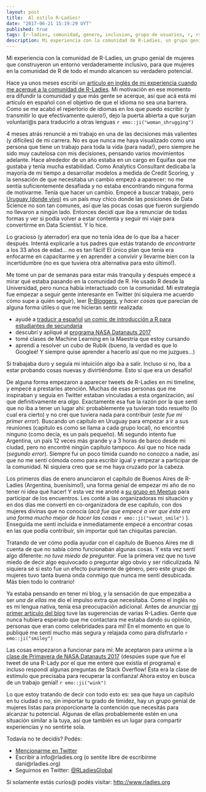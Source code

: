 ```yaml
---
layout: post
title:  Al estilo R-Ladies!
date: "2017-06-21 15:19:29 UYT"
published: true
tags: [r-ladies, comunidad, genero, inclusion, grupo de usuarios, r, rstats, español]
description: Mi experiencia con la comunidad de R-Ladies, un grupo genial de mujeres que construyeron un entorno verdaderamente inclusivo para mujeres en la comunidad de R.
---
```

Mi experiencia con la comunidad de R-Ladies, un grupo genial de mujeres que construyeron un entorno verdaderamente inclusivo, para que mujeres en la comunidad de R de todo el mundo alcancen su verdadero potencial.

<!--more-->
Hace ya unos meses escribí un [artículo en inglés de mi experiencia cuando me acerqué a la comunidad de R-Ladies]({% post_url 2017-01-27-the-r-ladies-way %}). Mi motivación en ese momento era difundir la comunidad y que más gente se acerque, así que acá está mi artículo en español con el objetivo de que el idioma no sea una barrera. Como se me acabó el repertorio de idiomas en los que puedo escribir (y transmitir lo que efectivamente quiero!), dejo la puerta abierta a que surjan voluntari@s para traducirlo a otras lenguas `r emo::ji("woman_shrugging")`

4 meses atrás renuncié a mi trabajo en una de las decisiones más valientes (y difíciles) de mi carrera. No es que nunca me haya visualizado como una persona que tiene un trabajo para toda la vida (para nada!), pero siempre he sido muy cautelosa con mis decisiones, pensando varios movimientos adelante. Hace alrededor de un año estaba en un cargo en Equifax que me gustaba y tenía mucha estabilidad. Como Analytics Consultant dedicaba la mayoría de mi tiempo a desarrollar modelos a medida de Credit Scoring, y la sensación de que necesitaba un cambio empezó a aparecer: no me sentía suficientemente desafiada y no estaba encontrando ninguna forma de motivarme. Tenía que hacer un cambio. Empecé a buscar trabajo, pero [Uruguay (donde vivo)](https://es.wikipedia.org/wiki/Uruguay) es un país muy chico donde las posiciones de Data Science no son tan comunes, así que las pocas cosas que fueron surgiendo no llevaron a ningún lado. Entonces decidí que iba a renunciar de todas formas y ver si podía volver a estar contenta y seguir mi viaje para convertirme en Data Scientist. Y lo hice.

Lo gracioso (y aterrador) era que no tenía idea de lo que iba a hacer después. Intentá explicarle a tus padres que estás tratando de *encontrarte* a los 33 años de edad... no es tan fácil! El único plan que tenía era enfocarme en capacitarme y en aprender a convivir y llevarme bien con la incertidumbre (no es que tuviera otra alternativa para esto último!).

Me tomé un par de semanas para estar más tranquila y después empecé a mirar qué estaba pasando en la comunidad de R. He usado R desde la Universidad, pero nunca había interactuado con la comunidad. Mi estrategia fue empezar a seguir gente interesante en Twitter (ni siquiera me acuerdo cómo supe a quién seguir), leer [R-Bloggers](https://www.r-bloggers.com/), y *hacer cosas* que parecían de alguna forma útiles o que me hicieran sentir realizada:

* ayudé a [traducir a español](https://github.com/BetaAndBit/ComicBooks/blob/master/es_la/HeavyDog_es_la.pdf) [un comic de introducción a R para estudiantes de secundaria](https://github.com/BetaAndBit/ComicBooks/blob/master/en/HeavyDog_en.pdf) 
* descubrí y apliqué al [programa NASA Datanauts 2017](https://open.nasa.gov/explore/datanauts/) 
* tomé clases de Machine Learning en la Maestría que estoy cursando
* aprendí a resolver un cubo de Rubik (bueno, la verdad es que lo Googleé! Y siempre quise aprender a hacerlo así que no me juzgues...) 

Si trabajaba duro y seguía mi intuición algo iba a salir. Incluso si no, iba a estar probando cosas nuevas y divirtiéndome. Esto sí que era un desafío!

De alguna forma empezaron a aparecer tweets de R-Ladies en mi timeline, y empecé a prestarles atención. Muchas de esas personas que me inspiraban y seguía en Twitter estaban vinculadas a esta organización, así que definitivamente era *algo*. Exactamente esa fue la razón por la que sentí que no iba a tener un lugar ahí: probablemente ya tuvieran todo resuelto (lo cual era cierto) y no creí que tuviera nada para contribuir (*este fue mi primer error*). Buscando un capítulo en Uruguay para empezar a ir a sus reuniones (capítulo es como se llama a cada grupo local), no encontré ninguno (como decía, es un país pequeño). Mi segundo intento fue Argentina, un país 12 veces más grande y a 3 horas de barco desde mi ciudad, pero no encontré ningún capítulo tampoco. Así que no hice nada (*segundo error*). Siempre fui un poco tímida cuando no conozco a nadie, así que no me sentí cómoda como para escribir igual y empezar a participar de la comunidad. Ni siquiera creo que se me haya cruzado por la cabeza.

Los primeros días de enero anunciaron el capítulo de Buenos Aires de R-Ladies (Argentina, buenísimo!), una forma genial de empezar mi año de no tener ni idea qué hacer! Y esta vez me anoté a [su grupo en Meetup](https://www.meetup.com/rladies-buenos-aires/) para participar de los encuentros. Les conté a las organizadoras mi situación y en dos días me convertí en co-organizadora de ese capítulo, con dos mujeres divinas que no conocía (*acá fue que empecé a ver que ésta era una forma mucho mejor de hacer las cosas* `r emo::ji("sweat_smile")` ). Enseguida me sentí incluida e inmediatamente empecé a encontrar cosas en las que podía contribuir, sin importar qué tan chiquitas parecían.

Tratando de ver cómo podía ayudar con el capítulo de Buenos Aires me di cuenta de que no sabía cómo funcionaban algunas cosas. Y esta vez sentí algo diferente: *no tuve miedo de preguntar*. Fue la primera vez que no tuve miedo de decir algo equivocado o preguntar algo obvio y ser ridiculizada. Ni siquiera sé si esto fue un efecto puramente de género, pero este grupo de mujeres tuvo tanta buena onda conmigo que nunca me sentí desubicada. Más bien todo lo contrario!

Ya estaba pensando en tener mi blog, y la sensación de que empezaba a ser *una de ellas* me dio el impulso extra que necesitaba. Como el inglés no es mi lengua nativa, tenía esa preocupación adicional. Antes de anunciar [mi primer artículo del blog]({% post_url 2017-01-23-what-demographics-voted-for-trump %}) tuve las sugerencias de varias R-Ladies. Gente que nunca hubiera esperado que me contactara me estaba dando su opinión, personas que eran como celebridades para mi! En el momento en que lo publiqué me sentí mucho más segura y relajada como para disfrutarlo `r emo::ji("smiley")` 

Las cosas empezaron a funcionar para mi: Me aceptaron para unirme a la [clase de Primavera de NASA Datanauts 2017](https://open.nasa.gov/blog/welcome-datanauts-2017-spring-class/) (despúes supe que fue el tweet de una R-Lady por el que me enteré que existía el programa) e incluso respondí algunas preguntas de Stack Overflow! Ésta era la clase de estímulo que precisaba para recuperar la confianza! Ahora estoy en busca de un trabajo genial! `r emo::ji("wink")`

Lo que estoy tratando de decir con todo esto es: sea que haya un capítulo en tu ciudad o no, sin importar tu grado de timidez, hay un grupo genial de mujeres listas para proporcionarte la contención que necesitás para alcanzar tu potencial. Algunas de ellas probablemente estén en una situación similar a la tuya, así que también es un lugar para compartir experiencias y no sentirte sola.

Todavía no te decidís? Podés:

* [Mencionarme en Twitter](https://twitter.com/intent/tweet?user_id=114258616)
* Escribir a info@rladies.org (o sentite libre de escribirme dani@rladies.org)
* Seguirnos en Twitter: [@RLadiesGlobal](https://twitter.com/intent/user?screen_name=RLadiesGlobal)

Si solamente estás curios@ podés visitar: [http://www.rladies.org](http://www.rladies.org)


